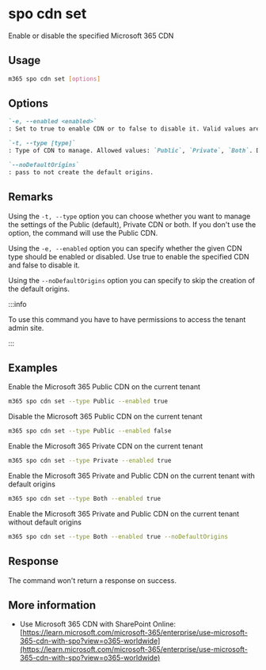
# spo cdn set

Enable or disable the specified Microsoft 365 CDN

## Usage

```sh
m365 spo cdn set [options]
```

## Options

```md definition-list
`-e, --enabled <enabled>`
: Set to true to enable CDN or to false to disable it. Valid values are `true`, `false`.

`-t, --type [type]`
: Type of CDN to manage. Allowed values: `Public`, `Private`, `Both`. Defaults to `Public`.

`--noDefaultOrigins`
: pass to not create the default origins.
```

<Global />

## Remarks

Using the `-t, --type` option you can choose whether you want to manage the settings of the Public (default), Private CDN or both. If you don't use the option, the command will use the Public CDN.

Using the `-e, --enabled` option you can specify whether the given CDN type should be enabled or disabled. Use true to enable the specified CDN and false to disable it.

Using the `--noDefaultOrigins` option you can specify to skip the creation of the default origins.

:::info

To use this command you have to have permissions to access the tenant admin site.

:::

## Examples

Enable the Microsoft 365 Public CDN on the current tenant

```sh
m365 spo cdn set --type Public --enabled true
```

Disable the Microsoft 365 Public CDN on the current tenant

```sh
m365 spo cdn set --type Public --enabled false
```

Enable the Microsoft 365 Private CDN on the current tenant

```sh
m365 spo cdn set --type Private --enabled true
```

Enable the Microsoft 365 Private and Public CDN on the current tenant with default origins

```sh
m365 spo cdn set --type Both --enabled true
```

Enable the Microsoft 365 Private and Public CDN on the current tenant without default origins

```sh
m365 spo cdn set --type Both --enabled true --noDefaultOrigins
```

## Response

The command won't return a response on success.

## More information

- Use Microsoft 365 CDN with SharePoint Online: [https://learn.microsoft.com/microsoft-365/enterprise/use-microsoft-365-cdn-with-spo?view=o365-worldwide](https://learn.microsoft.com/microsoft-365/enterprise/use-microsoft-365-cdn-with-spo?view=o365-worldwide)
